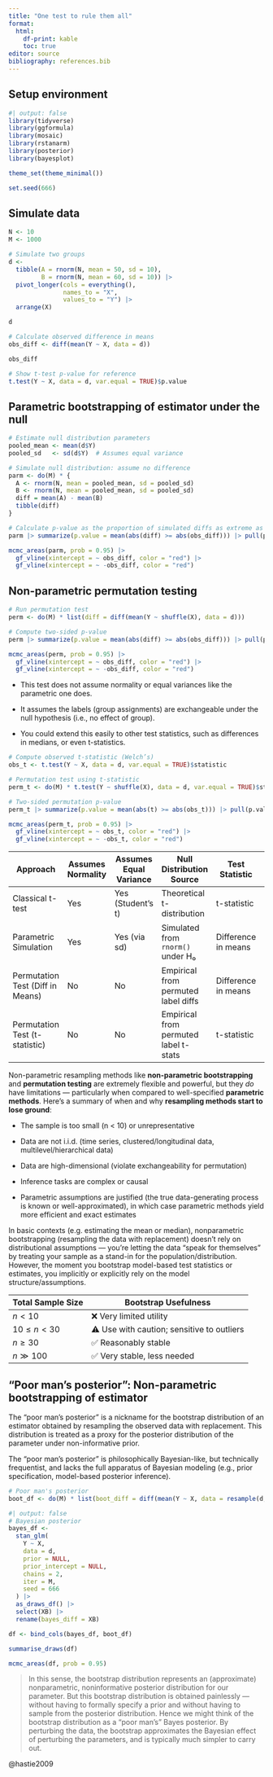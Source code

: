 ```yaml
---
title: "One test to rule them all"
format:
  html:
    df-print: kable
    toc: true
editor: source
bibliography: references.bib
---
```


## Setup environment

```r
#| output: false
library(tidyverse)
library(ggformula)
library(mosaic)
library(rstanarm)
library(posterior)
library(bayesplot)

theme_set(theme_minimal())

set.seed(666)
```

## Simulate data

```r
N <- 10
M <- 1000

# Simulate two groups
d <-
  tibble(A = rnorm(N, mean = 50, sd = 10),
         B = rnorm(N, mean = 60, sd = 10)) |>
  pivot_longer(cols = everything(),
               names_to = "X",
               values_to = "Y") |>
  arrange(X)

d
```

```r
# Calculate observed difference in means
obs_diff <- diff(mean(Y ~ X, data = d))

obs_diff
```

```r
# Show t-test p-value for reference
t.test(Y ~ X, data = d, var.equal = TRUE)$p.value
```

## Parametric bootstrapping of estimator under the null

```r
# Estimate null distribution parameters
pooled_mean <- mean(d$Y)
pooled_sd   <- sd(d$Y)  # Assumes equal variance
```

```r
# Simulate null distribution: assume no difference
parm <- do(M) * {
  A <- rnorm(N, mean = pooled_mean, sd = pooled_sd)
  B <- rnorm(N, mean = pooled_mean, sd = pooled_sd)
  diff = mean(A) - mean(B)
  tibble(diff)
}
```

```r
# Calculate p-value as the proportion of simulated diffs as extreme as observed
parm |> summarize(p.value = mean(abs(diff) >= abs(obs_diff))) |> pull(p.value)
```

```r
mcmc_areas(parm, prob = 0.95) |>
  gf_vline(xintercept = ~ obs_diff, color = "red") |>
  gf_vline(xintercept = ~ -obs_diff, color = "red")
```

## Non-parametric permutation testing

```r
# Run permutation test
perm <- do(M) * list(diff = diff(mean(Y ~ shuffle(X), data = d)))
```

```r
# Compute two-sided p-value
perm |> summarize(p.value = mean(abs(diff) >= abs(obs_diff))) |> pull(p.value)
```

```r
mcmc_areas(perm, prob = 0.95) |>
  gf_vline(xintercept = ~ obs_diff, color = "red") |>
  gf_vline(xintercept = ~ -obs_diff, color = "red")
```

-   This test does not assume normality or equal variances like the parametric one does.

-   It assumes the labels (group assignments) are exchangeable under the null hypothesis (i.e., no effect of group).

-   You could extend this easily to other test statistics, such as differences in medians, or even t-statistics.

```r
# Compute observed t-statistic (Welch’s)
obs_t <- t.test(Y ~ X, data = d, var.equal = TRUE)$statistic

# Permutation test using t-statistic
perm_t <- do(M) * t.test(Y ~ shuffle(X), data = d, var.equal = TRUE)$statistic
```

```r
# Two-sided permutation p-value
perm_t |> summarize(p.value = mean(abs(t) >= abs(obs_t))) |> pull(p.value)
```

```r
mcmc_areas(perm_t, prob = 0.95) |>
  gf_vline(xintercept = ~ obs_t, color = "red") |>
  gf_vline(xintercept = ~ -obs_t, color = "red")
```

| Approach | Assumes Normality | Assumes Equal Variance | Null Distribution Source | Test Statistic | Flexibility / Robustness | P-value Computation |
|-----------|-----------|-----------|-----------|-----------|-----------|-----------|
| Classical t-test | Yes | Yes (Student's t) | Theoretical t-distribution | t-statistic | Low (sensitive to assumptions) | Analytical from t-distribution |
| Parametric Simulation | Yes | Yes (via sd) | Simulated from `rnorm()` under H₀ | Difference in means | Moderate (assumes model) | Proportion of extreme simulated diffs |
| Permutation Test (Diff in Means) | No | No | Empirical from permuted label diffs | Difference in means | High (non-parametric) | Proportion of extreme permuted diffs |
| Permutation Test (t-statistic) | No | No | Empirical from permuted label t-stats | t-statistic | High (non-parametric) | Proportion of extreme permuted t-stats |

Non-parametric resampling methods like **non-parametric bootstrapping** and **permutation testing** are extremely flexible and powerful, but they *do* have limitations — particularly when compared to well-specified **parametric methods**. Here’s a summary of when and why **resampling methods start to lose ground**:

-   The sample is too small (n \< 10) or unrepresentative

-   Data are not i.i.d. (time series, clustered/longitudinal data, multilevel/hierarchical data)

-   Data are high-dimensional (violate exchangeability for permutation)

-   Inference tasks are complex or causal

-   Parametric assumptions are justified (the true data-generating process is known or well-approximated), in which case parametric methods yield more efficient and exact estimates

In basic contexts (e.g. estimating the mean or median), nonparametric bootstrapping (resampling the data with replacement) doesn’t rely on distributional assumptions — you're letting the data “speak for themselves” by treating your sample as a stand-in for the population/distribution. However, the moment you bootstrap model-based test statistics or estimates, you implicitly or explicitly rely on the model structure/assumptions.

| **Total Sample Size** | **Bootstrap Usefulness**                   |
|-----------------------|--------------------------------------------|
| $n < 10$              | ❌ Very limited utility                    |
| $10 \leq n < 30$      | ⚠️ Use with caution; sensitive to outliers |
| $n \geq 30$           | ✅ Reasonably stable                       |
| $n \gg 100$           | ✅ Very stable, less needed                |

## "Poor man's posterior": Non-parametric bootstrapping of estimator

The “poor man’s posterior” is a nickname for the bootstrap distribution of an estimator obtained by resampling the observed data with replacement. This distribution is treated as a proxy for the posterior distribution of the parameter under non-informative prior.

The “poor man’s posterior” is philosophically Bayesian-like, but technically frequentist, and lacks the full apparatus of Bayesian modeling (e.g., prior specification, model-based posterior inference).

```r
# Poor man's posterior
boot_df <- do(M) * list(boot_diff = diff(mean(Y ~ X, data = resample(d, groups = X))))
```

```r
#| output: false
# Bayesian posterior
bayes_df <-
  stan_glm(
    Y ~ X,
    data = d,
    prior = NULL,
    prior_intercept = NULL,
    chains = 2,
    iter = M,
    seed = 666
  ) |>
  as_draws_df() |>
  select(XB) |>
  rename(bayes_diff = XB)
```

```r
df <- bind_cols(bayes_df, boot_df)

summarise_draws(df)

mcmc_areas(df, prob = 0.95)
```

> In this sense, the bootstrap distribution represents an (approximate) nonparametric, noninformative posterior distribution for our parameter. But this bootstrap distribution is obtained painlessly — without having to formally specify a prior and without having to sample from the posterior distribution. Hence we might think of the bootstrap distribution as a “poor man’s” Bayes posterior. By perturbing the data, the bootstrap approximates the Bayesian effect of perturbing the parameters, and is typically much simpler to carry out.

@hastie2009
